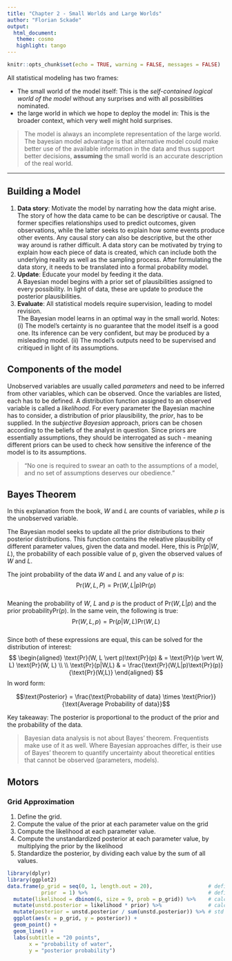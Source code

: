 ```yaml
---
title: "Chapter 2 - Small Worlds and Large Worlds"
author: "Florian Sckade"
output: 
  html_document:
   theme: cosmo
   highlight: tango
---
```


```r
knitr::opts_chunk$set(echo = TRUE, warning = FALSE, messages = FALSE)
```

All statistical modeling has two frames:  

* The small world of the model itself: This is the *self-contained logical world of the model* 
  without any surprises and with all possibilities nominated.
* the large world in which we hope to deploy the model in: This is the broader context, which
  very well might hold surprises. 
  
> The model is always an incomplete representation of the large world.
  The bayesian model advantage is that  alternative model could make better use of the available
  information in the data and thus support better decisions, **assuming** the small world is an
  accurate description of the real world. 

***

## Building a Model

1. **Data story**: Motivate the model by narrating how the data might arise.  
  The story of how the data came to be can be descriptive or causal. The former specifies 
  relationships used to predict outcomes, given observations, while the latter seeks to 
  explain how some events produce other events. Any causal story can also be descriptive, 
  but the other way around is rather difficult. A data story can be motivated by trying
  to explain how each piece of data is created, which can include both the underlying 
  reality as well as the sampling process. After formulating the data story, it needs to
  be translated into a formal probability model.
2. **Update**: Educate your model by feeding it the data.  
  A Bayesian model begins with a prior set of plausibilities assigned to every possibility.
  In light of data, these are update to produce the posterior plausibilities. 
3. **Evaluate**: All statistical models require supervision, leading to model revision.  
  The Bayesian model learns in an optimal way in the small world. Notes: (i) The model's
  certainty is no guarantee that the model itself is a good one. Its inference can be very 
  confident, but may be produced by a misleading model. (ii) The model's outputs need to
  be supervised and critiqued in light of its assumptions. 

## Components of the model

Unobserved variables are usually called *parameters* and need to be inferred from other 
variables, which can be observed. Once the variables are listed, each has to be defined.
A distribution function assigned to an observed variable is called a *likelihood*.
For every parameter the Bayesian machine has to consider, a distribution of prior 
plausibility, the *prior*, has to be supplied. In the *subjective Bayesian* approach, 
priors can be chosen according to the beliefs of the analyst in question. 
Since priors are essentially assumptions, they should be interrogated as such - meaning
different priors can be used to check how sensitive the inference of the model is to its
assumptions. 

> "No one is required to swear an oath to the assumptions of a model, and no set of 
  assumptions deserves our obedience."  
  
## Bayes Theorem

In this explanation from the book, $W$ and $L$ are counts of variables, while $p$ is the 
unobserved variable. 

The Bayesian model seeks to update all the prior distributions to their posterior 
distributions. This function contains the releative plausibility of different parameter 
values, given the data and model. Here, this is $\text{Pr}(p|W, L)$, the probability
of each possible value of p, given the observed values of $W$ and $L$.

The joint probability of the data $W$ and $L$ and any value of $p$ is:  
$$\text{Pr}(W, L, P) = \text{Pr}(W, L \vert p)  \text{Pr}(p)$$  
Meaning the probability of $W$, $L$ and $p$ is the product of $\text{Pr}(W, L \vert p)$ 
and the prior probability$\text{Pr}(p)$. 
In the same vein, the following is true:  
$$\text{Pr}(W, L, p) = \text{Pr}(p \vert W, L) \text{Pr}(W, L)$$  
Since both of these expressions are equal, this can be solved for the distribution of 
interest:  
$$
\begin{aligned}
\text{Pr}(W, L \vert p)\text{Pr}(p) & = \text{Pr}(p \vert W, L) \text{Pr}(W, L) \\ \\
\text{Pr}(p|W,L) &  = \frac{\text{Pr}(W,L|p)\text{Pr}(p)}{\text{Pr}(W,L)}
\end{aligned}
$$
In word form:

$$\text{Posterior} = \frac{\text{Probability of data} \times \text{Prior}}
{\text{Average Probability of data}}$$  

Key takeaway: The posterior is proportional to the product of the prior and the probability 
of the data. 

> Bayesian data analysis is not about Bayes' theorem. Frequentists make use of it as well. 
  Where Bayesian approaches differ, is their use of Bayes' theorem to quantify uncertainty 
  about theoretical entities that cannot be observed (parameters, models). 

## Motors

### Grid Approximation

1. Define the grid.
2. Compute the value of the prior at each parameter value on the grid
3. Compute the likelihood at each parameter value.
4. Compute the unstandardized posterior at each parameter value, by multiplying the prior 
   by the likelihood
5. Standardize the posterior, by dividing each value by the sum of all values.

```r
library(dplyr)
library(ggplot2)
data.frame(p_grid = seq(0, 1, length.out = 20),                  # define grid
           prior  = 1) %>%                                       # define prior
  mutate(likelihood = dbinom(6, size = 9, prob = p_grid)) %>%    # calculate likelihood
  mutate(unstd.posterior = likelihood * prior) %>%               # calculate posterior
  mutate(posterior = unstd.posterior / sum(unstd.posterior)) %>% # std posterior
  ggplot(aes(x = p_grid, y = posterior)) +
  geom_point() +
  geom_line() +
  labs(subtitle = "20 points",
       x = "probability of water",
       y = "posterior probability")
```

